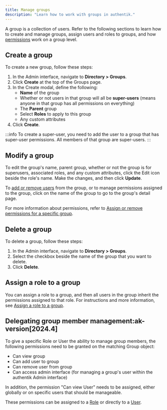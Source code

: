 ```yaml
---
title: Manage groups
description: "Learn how to work with groups in authentik."
---
```


A group is a collection of users. Refer to the following sections to learn how to create and manage groups, assign users and roles to groups, and how [permissions](../access-control/manage_permissions.md) work on a group level.

## Create a group

To create a new group, follow these steps:

1. In the Admin interface, navigate to **Directory > Groups**.
2. Click **Create** at the top of the Groups page.
3. In the Create modal, define the following:
    - **Name** of the group
    - Whether or not users in that group will all be **super-users** (means anyone in that group has all permissions on everything)
    - The **Parent** group
    - Select **Roles** to apply to this group
    - Any custom attributes
4. Click **Create**.

:::info
To create a super-user, you need to add the user to a group that has super-user permissions. All members of that group are super-users.
:::

## Modify a group

To edit the group's name, parent group, whether or not the group is for superusers, associated roles, and any custom attributes, click the Edit icon beside the role's name. Make the changes, and then click **Update**.

To [add or remove users](../user/user_basic_operations.md#add-a-user-to-a-group) from the group, or to manage permissions assigned to the group, click on the name of the group to go to the group's detail page.

For more information about permissions, refer to [Assign or remove permissions for a specific group](../access-control/manage_permissions.md#assign-or-remove-permissions-on-a-specific-group).

## Delete a group

To delete a group, follow these steps:

1. In the Admin interface, navigate to **Directory > Groups**.
2. Select the checkbox beside the name of the group that you want to delete.
3. Click **Delete**.

## Assign a role to a group

You can assign a role to a group, and then all users in the group inherit the permissions assigned to that role. For instructions and more information, see [Assign a role to a group](../roles/manage_roles.md#assign-a-role-to-a-group).

## Delegating group member management:ak-version[2024.4]

To give a specific Role or User the ability to manage group members, the following permissions need to be granted on the matching Group object:

- Can view group
- Can add user to group
- Can remove user from group
- Can access admin interface (for managing a group's user within the authentik Admin interface)

In addition, the permission "Can view User" needs to be assigned, either globally or on specific users that should be manageable.

These permissions can be assigned to a [Role](../roles/index.md) or directly to a [User](../user/index.mdx).
